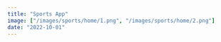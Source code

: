 ```yaml
---
title: "Sports App"
image: ["/images/sports/home/1.png", "/images/sports/home/2.png"]
date: "2022-10-01"
---
```


<Header title="Sports App" img="/images/sports/1.png" alt="Sports Picture" />
<List
  tec={["NextJS"]}
  lib={["TailwindCSS", "GraphQL", "MongoDB"]}
  year="2022"
  client="common:own-project"
  website="https://sports-app.agustin-ribotta.xyz/"
  repo="https://github.com/AguzzDev/nextjs-sports-app"
/>
<Galery
  imgs={[
    "/images/sports/1.png",
    "/images/sports/2.png",
    "/images/sports/3.png",
    "/images/sports/4.png",
    "/images/sports/5.png",
    "/images/sports/6.png",
  ]}
  alt="Sports App"
/>
